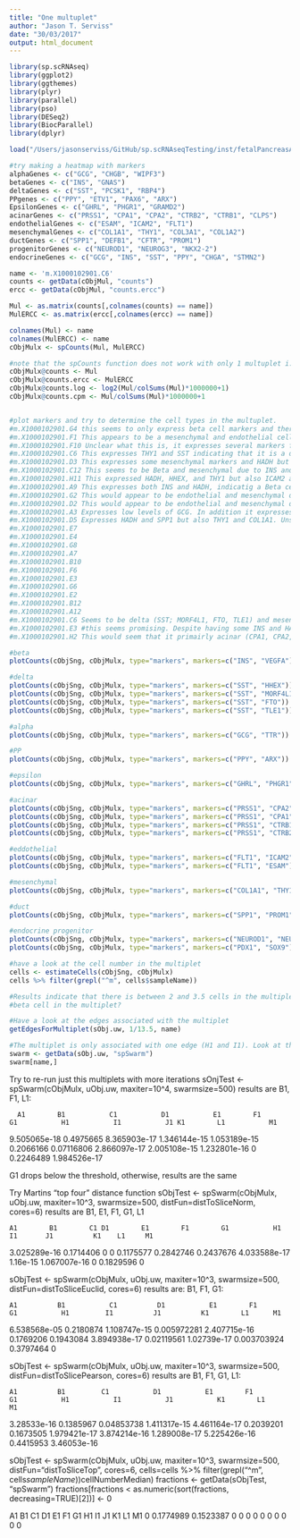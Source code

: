 ```yaml
---
title: "One multuplet"
author: "Jason T. Serviss"
date: "30/03/2017"
output: html_document
---
```



```r
library(sp.scRNAseq)
library(ggplot2)
library(ggthemes)
library(plyr)
library(parallel)
library(pso)
library(DESeq2)
library(BiocParallel)
library(dplyr)

load("/Users/jasonserviss/GitHub/sp.scRNAseqTesting/inst/fetalPancreasAnalysis/data.rda")

#try making a heatmap with markers
alphaGenes <- c("GCG", "CHGB", "WIPF3")
betaGenes <- c("INS", "GNAS")
deltaGenes <- c("SST", "PCSK1", "RBP4")
PPgenes <- c("PPY", "ETV1", "PAX6", "ARX")
EpsilonGenes <- c("GHRL", "PHGR1", "GRAMD2")
acinarGenes <- c("PRSS1", "CPA1", "CPA2", "CTRB2", "CTRB1", "CLPS")
endothelialGenes <- c("ESAM", "ICAM2", "FLT1")
mesenchymalGenes <- c("COL1A1", "THY1", "COL3A1", "COL1A2")
ductGenes <- c("SPP1", "DEFB1", "CFTR", "PROM1")
progenitorGenes <- c("NEUROD1", "NEUROG3", "NKX2-2")
endocrineGenes <- c("GCG", "INS", "SST", "PPY", "CHGA", "STMN2")
```

```r
name <- 'm.X1000102901.C6'
counts <- getData(cObjMul, "counts")
ercc <- getData(cObjMul, "counts.ercc")

Mul <- as.matrix(counts[,colnames(counts) == name])
MulERCC <- as.matrix(ercc[,colnames(ercc) == name])

colnames(Mul) <- name
colnames(MulERCC) <- name
cObjMulx <- spCounts(Mul, MulERCC)

#note that the spCounts function does not work with only 1 multuplet i.e. counts.log and other slots are wrong, build the object by hand below
cObjMulx@counts <- Mul
cObjMulx@counts.ercc <- MulERCC
cObjMulx@counts.log <- log2(Mul/colSums(Mul)*1000000+1)
cObjMulx@counts.cpm <- Mul/colSums(Mul)*1000000+1


#plot markers and try to determine the cell types in the multuplet.
#m.X1000102901.G4 this seems to only express beta cell markers and therefore might be a singlet.
#m.X1000102901.F1 This appears to be a mesenchymal and endothelial cell although it is difficult to say for sure as FLT1 and THY1 are co-expressed in some single cells.
#m.X1000102901.F10 Unclear what this is, it expresses several markers from multiple different cell types.
#m.X1000102901.C6 This expresses THY1 and SST indicating that it is a delta and mesenchymal cell
#m.X1000102901.D3 This expresses some mesenchymal markers and HADH but not INS, MAFA, or MAFB. Unclear.
#m.X1000102901.C12 This seems to be Beta and mesenchymal due to INS and THY1 expression.
#m.X1000102901.H11 This expressed HADH, HHEX, and THY1 but also ICAM2 and FLT1. Therefore it seems to be endothelial and something else but what is unclear.
#m.X1000102901.A9 This expresses both INS and HADH, indicatig a Beta cell. It also expresses SST, PRSS1, and NEUROD1. Most likely this is a endocrine progenitor and potentially something else.
#m.X1000102901.G2 This would appear to be endothelial and mesenchymal due to THY1/FLT1 expression although it is difficult to say for sure as FLT1 and THY1 are co-expressed in some single cells.
#m.X1000102901.D2 This would appear to be endothelial and mesenchymal due to THY1/FLT1 expression although it is difficult to say for sure as FLT1 and THY1 are co-expressed in some single cells.
#m.X1000102901.A3 Expresses low levels of GCG. In addition it expresses SPP1. The only one for sure is mesenchymal.
#m.X1000102901.D5 Expresses HADH and SPP1 but also THY1 and COL1A1. Unsure.
#m.X1000102901.E7 
#m.X1000102901.E4
#m.X1000102901.G8
#m.X1000102901.A7
#m.X1000102901.B10
#m.X1000102901.F6
#m.X1000102901.E3
#m.X1000102901.G6
#m.X1000102901.E2
#m.X1000102901.B12
#m.X1000102901.A12
#m.X1000102901.C6 Seems to be delta (SST; MORF4L1, FTO, TLE1) and mesenchymal (COL1A1, THY1) although SST is not present as a class in the classification results.
#m.X1000102901.E3 #this seems promising. Despite having some INS and HADH expression, it would seem that it primairly acinar and duct
#m.X1000102901.H2 This would seem that it primairly acinar (CPA1, CPA2, CTRB1, CTRB2) although HHEX, SOX9, and PDX1 expression potentially indicates an progenitor

```

```r
#beta
plotCounts(cObjSng, cObjMulx, type="markers", markers=c("INS", "VEGFA"))
```

```r
#delta
plotCounts(cObjSng, cObjMulx, type="markers", markers=c("SST", "HHEX")) #MORF4L1, FTO, TLE1
plotCounts(cObjSng, cObjMulx, type="markers", markers=c("SST", "MORF4L1"))
plotCounts(cObjSng, cObjMulx, type="markers", markers=c("SST", "FTO"))
plotCounts(cObjSng, cObjMulx, type="markers", markers=c("SST", "TLE1"))
```

```r
#alpha
plotCounts(cObjSng, cObjMulx, type="markers", markers=c("GCG", "TTR"))
```

```r
#PP
plotCounts(cObjSng, cObjMulx, type="markers", markers=c("PPY", "ARX"))
```

```r
#epsilon
plotCounts(cObjSng, cObjMulx, type="markers", markers=c("GHRL", "PHGR1"))
```

```r
#acinar
plotCounts(cObjSng, cObjMulx, type="markers", markers=c("PRSS1", "CPA2")) #CPA1, CTRB1, CTRB2
plotCounts(cObjSng, cObjMulx, type="markers", markers=c("PRSS1", "CPA1")) 
plotCounts(cObjSng, cObjMulx, type="markers", markers=c("PRSS1", "CTRB1")) 
plotCounts(cObjSng, cObjMulx, type="markers", markers=c("PRSS1", "CTRB2")) 
```

```r
#eddothelial
plotCounts(cObjSng, cObjMulx, type="markers", markers=c("FLT1", "ICAM2")) #ESAM
plotCounts(cObjSng, cObjMulx, type="markers", markers=c("FLT1", "ESAM"))
```

```r
#mesenchymal
plotCounts(cObjSng, cObjMulx, type="markers", markers=c("COL1A1", "THY1"))
```

```r
#duct
plotCounts(cObjSng, cObjMulx, type="markers", markers=c("SPP1", "PROM1"))
```

```r
#endocrine progenitor
plotCounts(cObjSng, cObjMulx, type="markers", markers=c("NEUROD1", "NEUROG3"))
plotCounts(cObjSng, cObjMulx, type="markers", markers=c("PDX1", "SOX9"))
```

```r
#have a look at the cell number in the multiplet
cells <- estimateCells(cObjSng, cObjMulx)
cells %>% filter(grepl("^m", cells$sampleName))

#Results indicate that there is between 2 and 3.5 cells in the multiplet. The median is close to 3. Does this indicate that there is actually a 
#beta cell in the multiplet?

#Have a look at the edges associated with the multiplet
getEdgesForMultiplet(sObj.uw, 1/13.5, name)

#The multiplet is only associated with one edge (H1 and I1). Look at the swarm results and see if this is justified in the reported fraction.
swarm <- getData(sObj.uw, "spSwarm")
swarm[name,]

```

Try to re-run just this multiplets with more iterations
sOnjTest <- spSwarm(cObjMulx, uObj.uw, maxiter=10^4, swarmsize=500)
results are B1, F1, L1:

      A1        B1           C1           D1           E1        F1         G1           H1           I1           J1 K1        L1           M1
 9.505065e-18 0.4975665 8.365903e-17 1.346144e-15 1.053189e-15 0.2066166 0.07116806 2.866097e-17 2.005108e-15 1.232801e-16  0 0.2246489 1.984526e-17

G1 drops below the threshold, otherwise, results are the same

Try Martins "top four" distance function
sObjTest <- spSwarm(cObjMulx, uObj.uw, maxiter=10^3, swarmsize=500, distFun=distToSliceNorm, cores=6)
results are B1, E1, F1, G1, L1

    A1        B1        C1 D1        E1        F1        G1           H1       I1       J1          K1    L1     M1
3.025289e-16 0.1714406  0  0    0.1175577 0.2842746 0.2437676 4.033588e-17 1.16e-15 1.067007e-16    0 0.1829596  0

sObjTest <- spSwarm(cObjMulx, uObj.uw, maxiter=10^3, swarmsize=500, distFun=distToSliceEuclid, cores=6)
results are: B1, F1, G1:

    A1          B1           C1          D1           E1        F1        G1           H1         I1          J1          K1        L1      M1
6.538568e-05 0.2180874 1.108747e-15 0.005972281 2.407715e-16 0.1769206 0.1943084 3.894938e-17 0.02119561 1.02739e-17 0.003703924 0.3797464  0

sObjTest <- spSwarm(cObjMulx, uObj.uw, maxiter=10^3, swarmsize=500, distFun=distToSlicePearson, cores=6)
results are B1, F1, G1, L1:

    A1          B1         C1           D1           E1        F1        G1           H1           I1           J1           K1        L1          M1
3.28533e-16 0.1385967 0.04853738 1.411317e-15 4.461164e-17 0.2039201 0.1673505 1.979421e-17 3.874214e-16 1.289008e-17 5.225426e-16 0.4415953 3.46053e-16

sObjTest <- spSwarm(cObjMulx, uObj.uw, maxiter=10^3, swarmsize=500, distFun="distToSliceTop", cores=6, cells=cells %>% filter(grepl("^m", cells$sampleName)) %>% .$cellNumberMedian)
fractions <- getData(sObjTest, "spSwarm")
fractions[fractions < as.numeric(sort(fractions, decreasing=TRUE)[2])] <- 0

 A1     B1        C1    D1 E1 F1 G1 H1 I1  J1  K1  L1  M1
 0 0.1774989 0.1523387  0  0  0  0  0  0   0   0   0   0